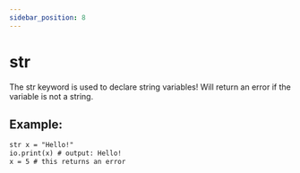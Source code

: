 ```yaml
---
sidebar_position: 8
---
```


# str

The str keyword is used to declare string variables! Will return an error if the variable is not a string.

## Example:

```txt title="example.ob"
str x = "Hello!"
io.print(x) # output: Hello!
x = 5 # this returns an error
```